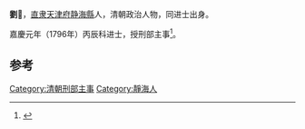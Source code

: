 '''劉𡺭'''，[[直隶|直隶]][[天津府|天津府]][[静海縣|静海縣]]人，清朝政治人物，同进士出身。

嘉慶元年（1796年）丙辰科进士，授刑部主事<ref>{{cite book|author1=天津市地方志编修委员会办公室|title=天津区县旧志点校 武清县志·静海县志|date=2008年6月|publisher=天津：天津社会科学院出版社|isbn=978-7-80688-393-8|pages=386|accessdate=2016-03-24}}</ref>。

==参考==
{{reflist}}
{{清朝人物小作品}}
{{嘉慶元年丙辰科殿試金榜}}
{{DEFAULTSORT:Liu劉}}
[[Category:清朝刑部主事|Category:清朝刑部主事]]
[[Category:靜海人|Category:靜海人]]
